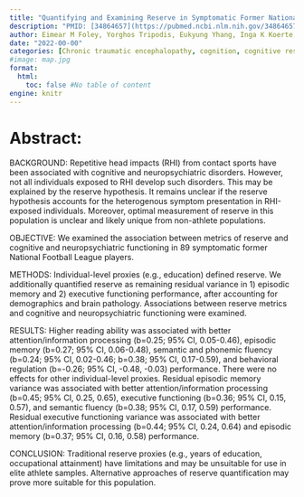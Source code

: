 ```yaml
---
title: "Quantifying and Examining Reserve in Symptomatic Former National Football League Players"
description: "PMID: [34864657](https://pubmed.ncbi.nlm.nih.gov/34864657/){target='_blank'}    DOI: [10.3233/JAD-210379](https://doi.org/10.3233/JAD-210379){target='_blank'}"
author: Eimear M Foley, Yorghos Tripodis, Eukyung Yhang, Inga K Koerte, Brett M Martin, Joseph Palmisano, Nikos Makris, Vivian Schultz, Chris Lepage, Marc Muehlmann, Pawel P Wrobel, Jeffrey P Guenette, Robert C Cantu, Alexander P Lin, Michael Coleman, Jesse Mez, Sylvain Bouix, Martha E Shenton, Robert A Stern, Michael L Alosco
date: "2022-00-00"
categories: [Chronic traumatic encephalopathy, cognition, cognitive reserve, football, neurodegenerative diseases, repetitive head impacts, resilience]
#image: map.jpg
format:
  html:
    toc: false #No table of content
engine: knitr
---
```


# Abstract:

BACKGROUND: Repetitive head impacts (RHI) from contact sports have been associated with cognitive and neuropsychiatric disorders. However, not all individuals exposed to RHI develop such disorders. This may be explained by the reserve hypothesis. It remains unclear if the reserve hypothesis accounts for the heterogenous symptom presentation in RHI-exposed individuals. Moreover, optimal measurement of reserve in this population is unclear and likely unique from non-athlete populations.

OBJECTIVE: We examined the association between metrics of reserve and cognitive and neuropsychiatric functioning in 89 symptomatic former National Football League players.

METHODS: Individual-level proxies (e.g., education) defined reserve. We additionally quantified reserve as remaining residual variance in 1) episodic memory and 2) executive functioning performance, after accounting for demographics and brain pathology. Associations between reserve metrics and cognitive and neuropsychiatric functioning were examined.

RESULTS: Higher reading ability was associated with better attention/information processing (b=0.25; 95% CI, 0.05-0.46), episodic memory (b=0.27; 95% CI, 0.06-0.48), semantic and phonemic fluency (b=0.24; 95% CI, 0.02-0.46; b=0.38; 95% CI, 0.17-0.59), and behavioral regulation (b=-0.26; 95% CI, -0.48, -0.03) performance. There were no effects for other individual-level proxies. Residual episodic memory variance was associated with better attention/information processing (b=0.45; 95% CI, 0.25, 0.65), executive functioning (b=0.36; 95% CI, 0.15, 0.57), and semantic fluency (b=0.38; 95% CI, 0.17, 0.59) performance. Residual executive functioning variance was associated with better attention/information processing (b=0.44; 95% CI, 0.24, 0.64) and episodic memory (b=0.37; 95% CI, 0.16, 0.58) performance.

CONCLUSION: Traditional reserve proxies (e.g., years of education, occupational attainment) have limitations and may be unsuitable for use in elite athlete samples. Alternative approaches of reserve quantification may prove more suitable for this population.
        